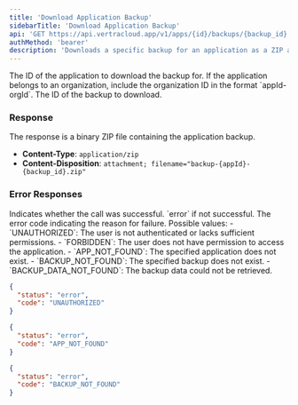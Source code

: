 ```yaml
---
title: 'Download Application Backup'
sidebarTitle: 'Download Application Backup'
api: 'GET https://api.vertracloud.app/v1/apps/{id}/backups/{backup_id}'
authMethod: 'bearer'
description: 'Downloads a specific backup for an application as a ZIP archive.'
---
```


<ParamField path="id" type="string" required>
  The ID of the application to download the backup for. If the application belongs to an organization, include the organization ID in the format `appId-orgId`.
</ParamField>

<ParamField path="backup_id" type="string" required>
  The ID of the backup to download.
</ParamField>

### Response

The response is a binary ZIP file containing the application backup.

- **Content-Type**: `application/zip`
- **Content-Disposition**: `attachment; filename="backup-{appId}-{backup_id}.zip"`

### Error Responses

<ResponseField name="status" type="string">
  Indicates whether the call was successful. `error` if not successful.
</ResponseField>

<ResponseField name="code" type="string">
  The error code indicating the reason for failure. Possible values:
  - `UNAUTHORIZED`: The user is not authenticated or lacks sufficient permissions.
  - `FORBIDDEN`: The user does not have permission to access the application.
  - `APP_NOT_FOUND`: The specified application does not exist.
  - `BACKUP_NOT_FOUND`: The specified backup does not exist.
  - `BACKUP_DATA_NOT_FOUND`: The backup data could not be retrieved.
</ResponseField>

<ResponseExample>

```json Error Response (403)
{
  "status": "error",
  "code": "UNAUTHORIZED"
}
```

```json Error Response (404)
{
  "status": "error",
  "code": "APP_NOT_FOUND"
}
```

```json Error Response (404)
{
  "status": "error",
  "code": "BACKUP_NOT_FOUND"
}
```

</ResponseExample>